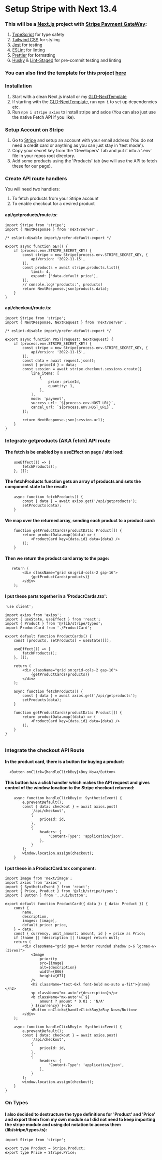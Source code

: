 
# Setup Stripe with Next 13.4
### This will be a [Next.js](https://nextjs.org/) project with [Stripe Payment GateWay](https://support.stripe.com/topics/getting-started):

1. [TypeScript](https://www.typescriptlang.org/docs/handbook/typescript-in-5-minutes.html) for type safety
2. [Tailwind CSS](https://tailwindcss.com/docs/installation) for styling
3. [Jest](https://jestjs.io/docs/getting-started) for testing
4. [ESLint](https://eslint.org/docs/latest/use/getting-started) for linting
5. [Prettier](https://prettier.io/docs/en/install.html) for formatting
6. [Husky](https://typicode.github.io/husky/getting-started.html) & [Lint-Staged](https://github.com/okonet/lint-staged) for pre-commit testing and linting

### You can also find the template for this project [here](https://github.com/GLD5000/GLD-StripeTemplate)

### Installation

1. Start with a clean Next.js install or my [GLD-NextTemplate](https://github.com/GLD5000/GLD-NextTemplate)
2. If starting with the [GLD-NextTemplate](https://github.com/GLD5000/GLD-NextTemplate), run `npm i` to set up dependencies etc.
3. Run `npm i stripe axios` to install stripe and axios (You can also just use the native Fetch API if you like).

### Setup Account on Stripe

1. Go to [Stripe](https://stripe.com/) and setup an account with your email address (You do not need a credit card or anything as you can just stay in 'test mode').
2. Copy your secret key from the 'Developers' Tab and put it into a '.env' file in your repos root directory.
3. Add some products using the 'Products' tab (we will use the API to fetch these for our page).

### Create API route handlers

You will need two handlers:

1. To fetch products from your Stripe account
2. To enable checkout for a desired product

#### api/getproducts/route.ts:

```
import Stripe from 'stripe';
import { NextResponse } from 'next/server';

/* eslint-disable import/prefer-default-export */

export async function GET() {
    if (process.env.STRIPE_SECRET_KEY) {
        const stripe = new Stripe(process.env.STRIPE_SECRET_KEY, {
            apiVersion: '2022-11-15',
        });
        const products = await stripe.products.list({
            limit: 4,
            expand: ['data.default_price'],
        });
        // console.log('products:', products)
        return NextResponse.json(products.data);
    }
}

```

#### api/checkout/route.ts:

```
import Stripe from 'stripe';
import { NextResponse, NextRequest } from 'next/server';

/* eslint-disable import/prefer-default-export */

export async function POST(request: NextRequest) {
    if (process.env.STRIPE_SECRET_KEY) {
        const stripe = new Stripe(process.env.STRIPE_SECRET_KEY, {
            apiVersion: '2022-11-15',
        });
        const data = await request.json();
        const { priceId } = data;
        const session = await stripe.checkout.sessions.create({
            line_items: [
                {
                    price: priceId,
                    quantity: 1,
                },
            ],
            mode: 'payment',
            success_url: `${process.env.HOST_URL}`,
            cancel_url: `${process.env.HOST_URL}`,
        });

        return NextResponse.json(session.url);
    }
}

```

### Integrate getproducts (AKA fetch) API route

#### The fetch is be enabled by a useEffect on page / site load:

```
    useEffect(() => {
        fetchProducts();
    }, []);
```

#### The fetchProducts function gets an array of products and sets the component state to the result:

```
    async function fetchProducts() {
        const { data } = await axios.get('/api/getproducts');
        setProducts(data);
    }

```

#### We map over the returned array, sending each product to a product card:

```
    function getProductCards(productData: Product[]) {
        return productData.map((data) => (
            <ProductCard key={data.id} data={data} />
        ));
    }
```

#### Then we return the product card array to the page:

```
   return (
        <div className="grid sm:grid-cols-2 gap-16">
            {getProductCards(products)}
        </div>
    );
```

#### I put these parts together in a 'ProductCards.tsx':

```
'use client';

import axios from 'axios';
import { useState, useEffect } from 'react';
import { Product } from '@/lib/stripe/types';
import ProductCard from './ProductCard';

export default function ProductCards() {
    const [products, setProducts] = useState([]);

    useEffect(() => {
        fetchProducts();
    }, []);

    return (
        <div className="grid sm:grid-cols-2 gap-16">
            {getProductCards(products)}
        </div>
    );

    async function fetchProducts() {
        const { data } = await axios.get('/api/getproducts');
        setProducts(data);
    }

    function getProductCards(productData: Product[]) {
        return productData.map((data) => (
            <ProductCard key={data.id} data={data} />
        ));
    }
}


```

### Integrate the checkout API Route

#### In the product card, there is a button for buying a product:

```
  <Button onClick={handleClickBuy}>Buy Now</Button>

```

#### This button has a click handler which makes the API request and gives control of the window location to the Stripe checkout returned:

```
    async function handleClickBuy(e: SyntheticEvent) {
        e.preventDefault();
        const { data: checkout } = await axios.post(
            '/api/checkout',
            {
                priceId: id,
            },
            {
                headers: {
                    'Content-Type': 'application/json',
                },
            }
        );
        window.location.assign(checkout);
    }

```

#### I put these in a ProductCard.tsx component:

```
import Image from 'next/image';
import axios from 'axios';
import { SyntheticEvent } from 'react';
import { Price, Product } from '@/lib/stripe/types';
import { Button } from '../ui/button';

export default function ProductCard({ data }: { data: Product }) {
    const {
        name,
        description,
        images: [image],
        default_price: price,
    } = data;
    const { currency, unit_amount: amount, id } = price as Price;
    if (!name || !description || !image) return null;
    return (
        <div className="grid gap-4 border rounded shadow p-6 lg:max-w-[35rem]">
            <Image
                priority
                src={image}
                alt={description}
                width={806}
                height={671}
            />
            <h2 className="text-6xl font-bold mx-auto w-fit">{name}</h2>
            <p className="mx-auto">{description}</p>
            <b className="mx-auto">{`${
                amount ? amount * 0.01 : 'N/A'
            } ${currency}`}</b>
            <Button onClick={handleClickBuy}>Buy Now</Button>
        </div>
    );

    async function handleClickBuy(e: SyntheticEvent) {
        e.preventDefault();
        const { data: checkout } = await axios.post(
            '/api/checkout',
            {
                priceId: id,
            },
            {
                headers: {
                    'Content-Type': 'application/json',
                },
            }
        );
        window.location.assign(checkout);
    }
}

```

### On Types

#### I also decided to destructure the type definitions for 'Product' and 'Price' and export them from my own module so I did not need to keep importing the stripe module and using dot notation to access them (lib/stripe/types.ts):

```
import Stripe from 'stripe';

export type Product = Stripe.Product;
export type Price = Stripe.Price;
```

